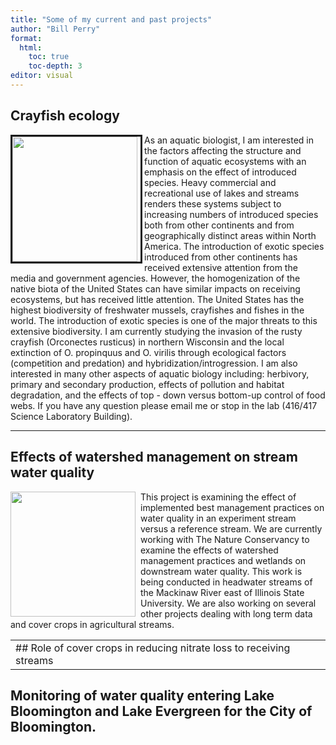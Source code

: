 ```yaml
---
title: "Some of my current and past projects"
author: "Bill Perry"
format: 
  html:
    toc: true
    toc-depth: 3
editor: visual
---
```


## 

## Crayfish ecology

<img src="images/crayfishwlperry.jpg" align="left" height="200px" width="200px" border="3" style="PADDING-RIGHT: 5px"/> As an aquatic biologist, I am interested in the factors affecting the structure and function of aquatic ecosystems with an emphasis on the effect of introduced species. Heavy commercial and recreational use of lakes and streams renders these systems subject to increasing numbers of introduced species both from other continents and from geographically distinct areas within North America. The introduction of exotic species introduced from other continents has received extensive attention from the media and government agencies. However, the homogenization of the native biota of the United States can have similar impacts on receiving ecosystems, but has received little attention. The United States has the highest biodiversity of freshwater mussels, crayfishes and fishes in the world. The introduction of exotic species is one of the major threats to this extensive biodiversity. I am currently studying the invasion of the rusty crayfish (Orconectes rusticus) in northern Wisconsin and the local extinction of O. propinquus and O. virilis through ecological factors (competition and predation) and hybridization/introgression. I am also interested in many other aspects of aquatic biology including: herbivory, primary and secondary production, effects of pollution and habitat degradation, and the effects of top - down versus bottom-up control of food webs. If you have any question please email me or stop in the lab (416/417 Science Laboratory Building).

------------------------------------------------------------------------

## Effects of watershed management on stream water quality

<img src="images/cowstream.jpg" align="left" height="200px" width="200px" style="PADDING-RIGHT: 5px"/>This project is examining the effect of implemented best management practices on water quality in an experiment stream versus a reference stream. We are currently working with The Nature Conservancy to examine the effects of watershed management practices and wetlands on downstream water quality. This work is being conducted in headwater streams of the Mackinaw River east of Illinois State University. We are also working on several other projects dealing with long term data and cover crops in agricultural streams.

|                                                                       |
|-----------------------------------------------------------------------|
| \## Role of cover crops in reducing nitrate loss to receiving streams |

## Monitoring of water quality entering Lake Bloomington and Lake Evergreen for the City of Bloomington.
